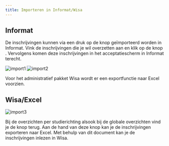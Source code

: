 ```yaml
---
title: Importeren in Informat/Wisa
---
```


## Informat

De inschrijvingen kunnen via een druk op de knop geïmporteerd worden in Informat. Vink de inschrijvingen die je wil overzetten aan en klik op de knop <LegacyAction text="Synchroniseer"/>. Vervolgens komen deze inschrijvingen in het acceptatiescherm in Informat terecht.

![import1](./import1.jpg)
![import2](./import2.jpg)


Voor het administratief pakket Wisa wordt er een exportfunctie naar Excel voorzien. 

## Wisa/Excel

![import3](./import3.jpg)

Bij de overzichten per studierichting alsook bij de globale overzichten vind je de knop <LegacyAction img="download.JPG"/> terug. Aan de hand van deze knop kan je de inschrijvingen exporteren naar Excel. Met behulp van dit document kan je de inschrijvingen inlezen in Wisa. 